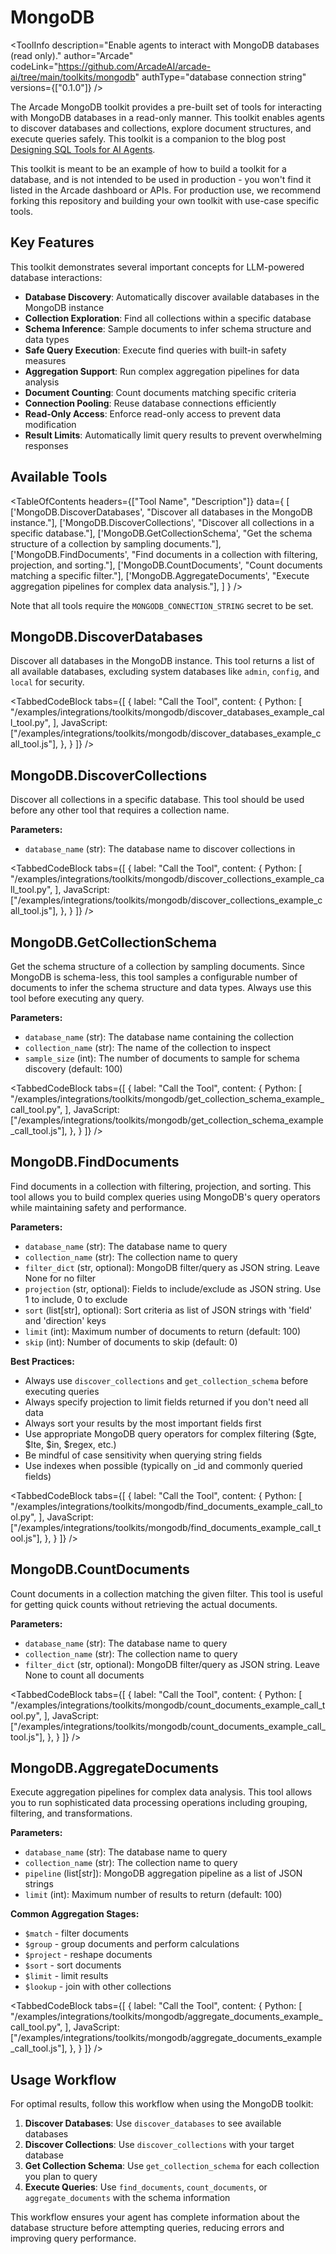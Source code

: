# MongoDB


<ToolInfo
  description="Enable agents to interact with MongoDB databases (read only)."
  author="Arcade"
  codeLink="https://github.com/ArcadeAI/arcade-ai/tree/main/toolkits/mongodb"
  authType="database connection string"
  versions={["0.1.0"]}
/>

<Badges repo="arcadeai/arcade-mongodb" />

The Arcade MongoDB toolkit provides a pre-built set of tools for interacting with MongoDB databases in a read-only manner. This toolkit enables agents to discover databases and collections, explore document structures, and execute queries safely. This toolkit is a companion to the blog post [Designing SQL Tools for AI Agents](https://blog.arcade.dev/sql-tools-ai-agents-security).

<Note>
This toolkit is meant to be an example of how to build a toolkit for a database, and is not intended to be used in production - you won't find it listed in the Arcade dashboard or APIs. For production use, we recommend forking this repository and building your own toolkit with use-case specific tools.
</Note>

## Key Features

This toolkit demonstrates several important concepts for LLM-powered database interactions:

* **Database Discovery**: Automatically discover available databases in the MongoDB instance
* **Collection Exploration**: Find all collections within a specific database
* **Schema Inference**: Sample documents to infer schema structure and data types
* **Safe Query Execution**: Execute find queries with built-in safety measures
* **Aggregation Support**: Run complex aggregation pipelines for data analysis
* **Document Counting**: Count documents matching specific criteria
* **Connection Pooling**: Reuse database connections efficiently
* **Read-Only Access**: Enforce read-only access to prevent data modification
* **Result Limits**: Automatically limit query results to prevent overwhelming responses

## Available Tools

<TableOfContents
  headers={["Tool Name", "Description"]}
  data={
    [
      ['MongoDB.DiscoverDatabases', "Discover all databases in the MongoDB instance."],
      ['MongoDB.DiscoverCollections', "Discover all collections in a specific database."],
      ['MongoDB.GetCollectionSchema', "Get the schema structure of a collection by sampling documents."],
      ['MongoDB.FindDocuments', "Find documents in a collection with filtering, projection, and sorting."],
      ['MongoDB.CountDocuments', "Count documents matching a specific filter."],
      ['MongoDB.AggregateDocuments', "Execute aggregation pipelines for complex data analysis."],
    ]
  }
/>

Note that all tools require the `MONGODB_CONNECTION_STRING` secret to be set.

## MongoDB.DiscoverDatabases

Discover all databases in the MongoDB instance. This tool returns a list of all available databases, excluding system databases like `admin`, `config`, and `local` for security.

<TabbedCodeBlock
  tabs={[
    {
      label: "Call the Tool",
      content: {
        Python: [
          "/examples/integrations/toolkits/mongodb/discover_databases_example_call_tool.py",
        ],
        JavaScript: ["/examples/integrations/toolkits/mongodb/discover_databases_example_call_tool.js"],
      },
    }
  ]}
/>

## MongoDB.DiscoverCollections

Discover all collections in a specific database. This tool should be used before any other tool that requires a collection name.

**Parameters:**
- `database_name` (str): The database name to discover collections in

<TabbedCodeBlock
  tabs={[
    {
      label: "Call the Tool",
      content: {
        Python: [
          "/examples/integrations/toolkits/mongodb/discover_collections_example_call_tool.py",
        ],
        JavaScript: ["/examples/integrations/toolkits/mongodb/discover_collections_example_call_tool.js"],
      },
    }
  ]}
/>

## MongoDB.GetCollectionSchema

Get the schema structure of a collection by sampling documents. Since MongoDB is schema-less, this tool samples a configurable number of documents to infer the schema structure and data types. Always use this tool before executing any query.

**Parameters:**
- `database_name` (str): The database name containing the collection
- `collection_name` (str): The name of the collection to inspect
- `sample_size` (int): The number of documents to sample for schema discovery (default: 100)

<TabbedCodeBlock
  tabs={[
    {
      label: "Call the Tool",
      content: {
        Python: [
          "/examples/integrations/toolkits/mongodb/get_collection_schema_example_call_tool.py",
        ],
        JavaScript: ["/examples/integrations/toolkits/mongodb/get_collection_schema_example_call_tool.js"],
      },
    }
  ]}
/>

## MongoDB.FindDocuments

Find documents in a collection with filtering, projection, and sorting. This tool allows you to build complex queries using MongoDB's query operators while maintaining safety and performance.

**Parameters:**
- `database_name` (str): The database name to query
- `collection_name` (str): The collection name to query
- `filter_dict` (str, optional): MongoDB filter/query as JSON string. Leave None for no filter
- `projection` (str, optional): Fields to include/exclude as JSON string. Use 1 to include, 0 to exclude
- `sort` (list[str], optional): Sort criteria as list of JSON strings with 'field' and 'direction' keys
- `limit` (int): Maximum number of documents to return (default: 100)
- `skip` (int): Number of documents to skip (default: 0)

**Best Practices:**
- Always use `discover_collections` and `get_collection_schema` before executing queries
- Always specify projection to limit fields returned if you don't need all data
- Always sort your results by the most important fields first
- Use appropriate MongoDB query operators for complex filtering ($gte, $lte, $in, $regex, etc.)
- Be mindful of case sensitivity when querying string fields
- Use indexes when possible (typically on _id and commonly queried fields)

<TabbedCodeBlock
  tabs={[
    {
      label: "Call the Tool",
      content: {
        Python: [
          "/examples/integrations/toolkits/mongodb/find_documents_example_call_tool.py",
        ],
        JavaScript: ["/examples/integrations/toolkits/mongodb/find_documents_example_call_tool.js"],
      },
    }
  ]}
/>

## MongoDB.CountDocuments

Count documents in a collection matching the given filter. This tool is useful for getting quick counts without retrieving the actual documents.

**Parameters:**
- `database_name` (str): The database name to query
- `collection_name` (str): The collection name to query
- `filter_dict` (str, optional): MongoDB filter/query as JSON string. Leave None to count all documents

<TabbedCodeBlock
  tabs={[
    {
      label: "Call the Tool",
      content: {
        Python: [
          "/examples/integrations/toolkits/mongodb/count_documents_example_call_tool.py",
        ],
        JavaScript: ["/examples/integrations/toolkits/mongodb/count_documents_example_call_tool.js"],
      },
    }
  ]}
/>

## MongoDB.AggregateDocuments

Execute aggregation pipelines for complex data analysis. This tool allows you to run sophisticated data processing operations including grouping, filtering, and transformations.

**Parameters:**
- `database_name` (str): The database name to query
- `collection_name` (str): The collection name to query
- `pipeline` (list[str]): MongoDB aggregation pipeline as a list of JSON strings
- `limit` (int): Maximum number of results to return (default: 100)

**Common Aggregation Stages:**
- `$match` - filter documents
- `$group` - group documents and perform calculations
- `$project` - reshape documents
- `$sort` - sort documents
- `$limit` - limit results
- `$lookup` - join with other collections

<TabbedCodeBlock
  tabs={[
    {
      label: "Call the Tool",
      content: {
        Python: [
          "/examples/integrations/toolkits/mongodb/aggregate_documents_example_call_tool.py",
        ],
        JavaScript: ["/examples/integrations/toolkits/mongodb/aggregate_documents_example_call_tool.js"],
      },
    }
  ]}
/>

## Usage Workflow

For optimal results, follow this workflow when using the MongoDB toolkit:

1. **Discover Databases**: Use `discover_databases` to see available databases
2. **Discover Collections**: Use `discover_collections` with your target database
3. **Get Collection Schema**: Use `get_collection_schema` for each collection you plan to query
4. **Execute Queries**: Use `find_documents`, `count_documents`, or `aggregate_documents` with the schema information

This workflow ensures your agent has complete information about the database structure before attempting queries, reducing errors and improving query performance.

<ToolFooter pipPackageName="arcade_mongodb"/>
